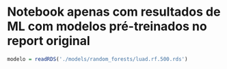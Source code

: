 # Notebook apenas com resultados de ML com modelos pré-treinados no report original

```r
modelo = readRDS('./models/random_forests/luad.rf.500.rds')
```

